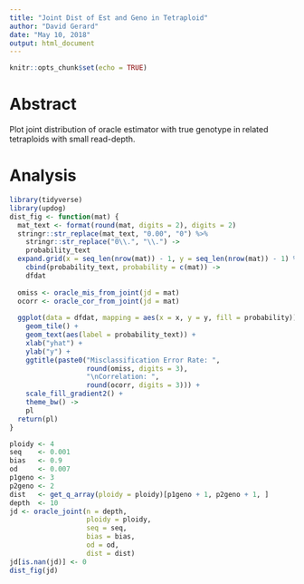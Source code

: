 ```yaml
---
title: "Joint Dist of Est and Geno in Tetraploid"
author: "David Gerard"
date: "May 10, 2018"
output: html_document
---
```


```r
knitr::opts_chunk$set(echo = TRUE)
```

# Abstract

Plot joint distribution of oracle estimator with true genotype in related tetraploids with small read-depth.

# Analysis
```r
library(tidyverse)
library(updog)
dist_fig <- function(mat) {
  mat_text <- format(round(mat, digits = 2), digits = 2)
  stringr::str_replace(mat_text, "0.00", "0") %>%
    stringr::str_replace("0\\.", "\\.") ->
    probability_text
  expand.grid(x = seq_len(nrow(mat)) - 1, y = seq_len(nrow(mat)) - 1) %>%
    cbind(probability_text, probability = c(mat)) ->
    dfdat
  
  omiss <- oracle_mis_from_joint(jd = mat)
  ocorr <- oracle_cor_from_joint(jd = mat)
  
  ggplot(data = dfdat, mapping = aes(x = x, y = y, fill = probability)) +
    geom_tile() +
    geom_text(aes(label = probability_text)) +
    xlab("yhat") +
    ylab("y") +
    ggtitle(paste0("Misclassification Error Rate: ", 
                   round(omiss, digits = 3), 
                   "\nCorrelation: ", 
                   round(ocorr, digits = 3))) +
    scale_fill_gradient2() +
    theme_bw() ->
    pl
  return(pl)
}
```



```r
ploidy <- 4
seq    <- 0.001
bias   <- 0.9
od     <- 0.007
p1geno <- 3
p2geno <- 2
dist   <- get_q_array(ploidy = ploidy)[p1geno + 1, p2geno + 1, ]
depth  <- 10
jd <- oracle_joint(n = depth, 
                   ploidy = ploidy,
                   seq = seq, 
                   bias = bias,
                   od = od, 
                   dist = dist)
jd[is.nan(jd)] <- 0
dist_fig(jd)
```

